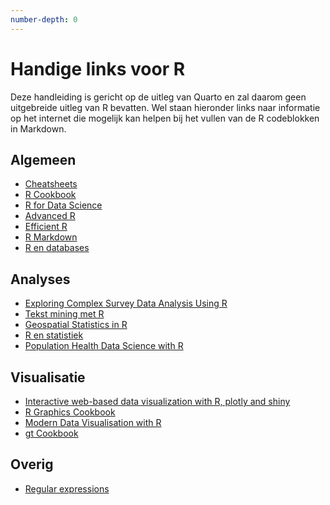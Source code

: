 ```yaml
---
number-depth: 0
---
```


# Handige links voor R {.unnumbered}

Deze handleiding is gericht op de uitleg van Quarto en zal daarom geen uitgebreide uitleg van R bevatten. Wel staan hieronder links naar informatie op het internet die mogelijk kan helpen bij het vullen van de R codeblokken in Markdown.

## Algemeen

* [Cheatsheets](https://posit.co/resources/cheatsheets/)
* [R Cookbook](https://rc2e.com/)
* [R for Data Science](https://r4ds.had.co.nz/)
* [Advanced R](https://adv-r.hadley.nz/)
* [Efficient R](https://csgillespie.github.io/efficientR/)
* [R Markdown](https://bookdown.org/yihui/rmarkdown/)
* [R en databases](https://db.rstudio.com/)

## Analyses

* [Exploring Complex Survey Data Analysis Using R](https://developers.facebook.com/docs/graph-api/get-started)
* [Tekst mining met R](https://www.tidytextmining.com/)
* [Geospatial Statistics in R](https://geocompr.robinlovelace.net/)
* [R en statistiek](https://moderndive.com)
* [Population Health Data Science with R](https://bookdown.org/taragonmd/phds/)

## Visualisatie
* [Interactive web-based data visualization with R, plotly and shiny](https://plotly-r.com/)
* [R Graphics Cookbook](https://r-graphics.org/)
* [Modern Data Visualisation with R](https://rkabacoff.github.io/datavis/)
* [gt Cookbook](https://themockup.blog/static/resources/gt-cookbook-advanced)

## Overig
* [Regular expressions](https://regexone.com/)


 
